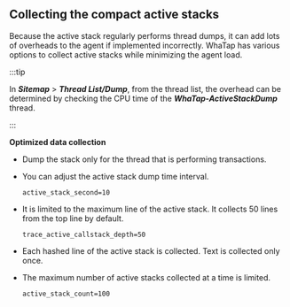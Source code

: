 ## Collecting the compact active stacks

Because the active stack regularly performs thread dumps, it can add lots of overheads to the agent if implemented incorrectly. WhaTap has various options to collect active stacks while minimizing the agent load.

:::tip

In **_Sitemap_** > **_Thread List/Dump_**, from the thread list, the overhead can be determined by checking the CPU time of the **_WhaTap-ActiveStackDump_** thread.

:::

**Optimized data collection**

-   Dump the stack only for the thread that is performing transactions.

-   You can adjust the active stack dump time interval. 

    `active_stack_second=10`

-   It is limited to the maximum line of the active stack. It collects 50 lines from the top line by default.

    `trace_active_callstack_depth=50`

-   Each hashed line of the active stack is collected. Text is collected only once. 

-   The maximum number of active stacks collected at a time is limited.

    `active_stack_count=100`

